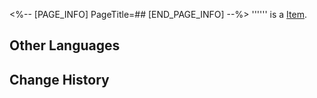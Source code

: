 <%-- [PAGE_INFO]
PageTitle=##
[END_PAGE_INFO] --%>
{{Item Infobox
|id          = 252113
|image       = Item .png{{subst:void|<!--$UPLOAD:<<SpriteOutput/ItemFigures/310001.png>-<Item .png>-<Item Icons>>-->}}
|type        = 
|invCategory = 
|rarity      = 3
|effect      = 
|description = 
}}
'''''' is a [[Item]].

==Other Languages==
{{Other Languages
|en   = 
|zhs  = 
|zht  = 
|ja   = 
|ko   = 
|es   = 
|fr   = 
|ru   = 
|th   = 
|vi   = 
|de   = 
|id   = 
|pt   = 
}}

==Change History==
{{Change History|3.2}}